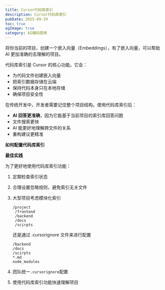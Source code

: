 ```yaml
---
title: Cursor代码库索引
description: Cursor代码库索引
pubDate: 2025-09-29
toc: true
ogImage: true
category: AI编码提效
---
```


将你当前的项目，创建一个嵌入向量（Embeddings），有了嵌入向量，可以帮助 AI 更加准确的去理解的项目。

代码库索引是 Cursor 的核心功能。它会：

- 为代码文件创建嵌入向量
- 把索引数据存储在云端
- 保持代码本身只在本地存储
- 确保项目安全性

在传统开发中，开发者需要记住整个项目结构。使用代码库索引后：

- **AI 回答更准确**，因为它能基于当前项目的索引库回答问题
- 文件搜索更快
- AI 能更好地理解跨文件的关系
- 重构建议更精准

**如何配置代码库索引**

**最佳实践**

为了更好地使用代码库索引功能：

1. 定期检查索引状态

2. 合理设置忽略规则，避免索引无关文件

3. 大型项目考虑模块化索引

   ```
   /project
   	/frontend
   	/backend
   	/docs
   	/scirpts
   ```

   还是通过 .cursorignore 文件来进行配置

   ```
   /backend
   /docs
   /scirpts
   *.md
   node_modules
   ```

4. 团队统一`.cursorignore`配置

5. 使用代码库索引功能快速理解项目
